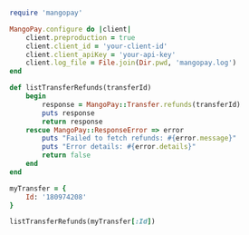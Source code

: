   
```ruby Ruby  

require 'mangopay'

MangoPay.configure do |client|
    client.preproduction = true
    client.client_id = 'your-client-id'
    client.client_apiKey = 'your-api-key'
    client.log_file = File.join(Dir.pwd, 'mangopay.log')
end

def listTransferRefunds(transferId)
    begin
        response = MangoPay::Transfer.refunds(transferId)
        puts response
        return response
    rescue MangoPay::ResponseError => error
        puts "Failed to fetch refunds: #{error.message}"
        puts "Error details: #{error.details}"
        return false
    end
end

myTransfer = {
    Id: '180974208'
}

listTransferRefunds(myTransfer[:Id])  
```